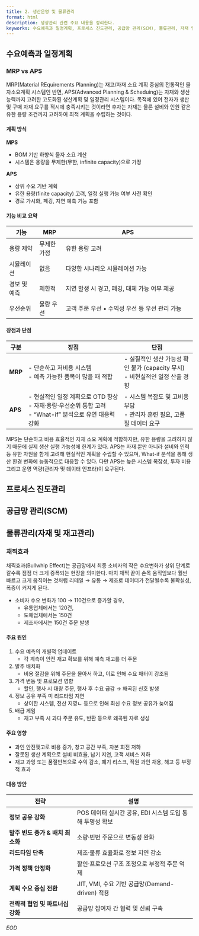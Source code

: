 ```yaml
---
title: 2. 생산운영 및 물류관리
format: html
description: 생상관리 관련 주요 내용을 정리한다.
keyworks: 수요예측과 일정계획, 프로세스 진도관리, 공급망 관리(SCM), 물류관리, 자재 및 재고관리
---
```


## 수요예측과 일정계획

### MRP vs APS

MRP(Material REquirements Planning)는 재고/자재 소요 계획 중심의 전통적인 물자소요계획 시스템인 반면, APS(Advanced Planning & Scheduing)는 자재와 생산능력까지 고려한 고도화된 생산계획 및 일정관리 시스템이다. 목적에 있어 전자가 생산 및 구매 자재 요구를 적시에 충족시키는 것이라면 
후자는 자재는 물론 설비와 인원 같은 유한 용량 조건까지 고려하여 최적 계획을 수립하는 것이다.

#### 계획 방식

**MPS**

- BOM 기반 하향식 물자 소요 계산
- 시스템은 용량을 무제한(무한, infinite capacity)으로 가정

**APS**

- 상위 수요 기반 계획
- 유한 용량(finite capacity) 고려, 일정 실행 가능 여부 사전 확인
- 경로 가시화, 페깅, 지연 예측 기능 포함

#### 기능 비교 요약

| 기능      | MRP    | APS                           |
| ------- | ------ | ----------------------------- |
| 용량 제약   | 무제한 가정 | 유한 용량 고려                      |
| 시뮬레이션   | 없음     | 다양한 시나리오 시뮬레이션 가능             |
| 경보 및 예측 | 제한적    | 지연 발생 시 경고, 페깅, 대체 가능 여부 제공   |
| 우선순위    | 물량 우선  | 고객 주문 우선 • 수익성 우선 등 우선 관리 가능  |


#### 장점과 단점

| 구분      | 장점                                                                         | 단점                                                     |
| ------- | -------------------------------------------------------------------------- | ------------------------------------------------------ |
| **MRP** | - 단순하고 저비용 시스템<br>- 예측 가능한 품목이 많을 때 적합                                | - 실질적인 생산 가능성 확인 불가 (capacity 무시)<br>- 비현실적인 일정 산출 경향  |
| **APS** | - 현실적인 일정 계획으로 OTD 향상<br>- 자재·용량·우선순위 통합 고려<br>- “What-if” 분석으로 유연 대응력 강화  | - 시스템 복잡도 및 고비용 부담<br>- 관리자 훈련 필요, 고품질 데이터 요구          |

MPS는 단순하고 비용 효율적인 자재 소요 계획에 적합하지만, 유한 용량을 고려하지 않기 때문에 실제 생산 실행 가능성에 한계가 있다. APS는 자재 뿐만 아니라 설비와 인력 등 유한 자원을 함게 고려해 현실적인 계획을 수립할 수 있으며, What-if 분석을 통해 생산 환경 변화에 능동적으로 대응할 수 있다. 다만 APS는 높은 시스템 복잡성, 투자 비용 그리고 운영 역량(관리자 및 데이터 인프라)이 요구된다.

## 프로세스 진도관리


## 공급망 관리(SCM)


## 물류관리(자재 및 재고관리)

### 채찍효과 

채찍효과(Bullwhip Effect)는 공급망에서 최종 소비자의 작은 수요변화가 상위 단계로 갈수록 점점 더 크게 증폭되는 현장을 의미한다. 마치 채찍 끝이 손목 움직임보다 훨씬 빠르고 크게 움직이는 것처럼 리테일 → 유통 → 제조로 데이터가 전달될수록 불확실성, 폭증이 커지게 된다.

- 소비자 수요 변화가 100 → 110건으로 증가할 경우,
	- 유통업체에서는 120건,
	- 도매업체에서는 150건
	- 제조사에서는 150건 주문 발생

#### 주요 원인

1. 수요 예측의 개별적 업데이트
	- 각 계측이 안전 재고 확보를 위해 예측 재고를 더 주문
2. 발주 배치화
	- 비용 절감을 위해 주문을 몰아서 하고, 이로 인해 수요 패터이 강조됨
3. 가격 변동 및 프로모션 영향
	- 할인, 행사 시 대량 주문, 행사 후 수요 급감 → 왜곡된 신호 발생
4. 정보 공유 부족 미 리드타임 지연
	- 상이한 시스템, 전산 지영ㄴ 등으로 인해 최신 수요 정보 공유가 늦어짐
5. 배급 게임
	- 재고 부족 시 과다 주문 유도, 반환 등으로 왜곡된 자료 생성

#### 주요 영향

- 과인 안전쟂고로 비용 증가, 창고 공간 부족, 자본 회전 저하
- 잘못된 생산 계획으로 설비 비효율, 납기 지연, 고객 서비스 저하
- 재고 과잉 또는 품절반복으로 수익 감소, 폐기 리스크, 직원 과인 채용, 해고 등 부정적 효과

#### 대응 방안  

| 전략                    | 설명                                    |
| --------------------- | ------------------------------------- |
| **정보 공유 강화**          | POS 데이터 실시간 공유, EDI 시스템 도입 통해 투명성 확보  |
| **발주 빈도 증가 & 배치 최소화** | 소량·빈번 주문으로 변동성 완화                     |
| **리드타임 단축**           | 제조·물류 효율화로 정보 지연 감소                   |
| **가격 정책 안정화**         | 할인·프로모션 구조 조정으로 부정적 주문 억제             |
| **계획 수요 중심 전환**       | JIT, VMI, 수요 기반 공급망(Demand-driven) 적용 |
| **전략적 협업 및 파트너십 강화**  | 공급망 참여자 간 협력 및 신뢰 구축                  |





*_EOD_*


